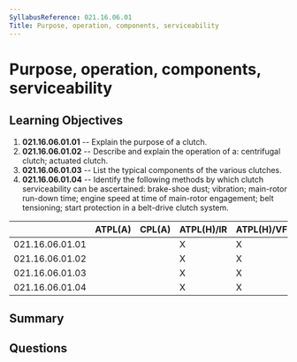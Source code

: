 ```yaml
---
SyllabusReference: 021.16.06.01
Title: Purpose, operation, components, serviceability
---
```


# Purpose, operation, components, serviceability

## Learning Objectives

1. **021.16.06.01.01** -- Explain the purpose of a clutch.
2. **021.16.06.01.02** -- Describe and explain the operation of a: centrifugal
   clutch; actuated clutch.
3. **021.16.06.01.03** -- List the typical components of the various clutches.
4. **021.16.06.01.04** -- Identify the following methods by which clutch
   serviceability can be ascertained: brake-shoe dust; vibration; main-rotor
   run-down time; engine speed at time of main-rotor engagement; belt
   tensioning; start protection in a belt-drive clutch system.

|                 | ATPL(A) | CPL(A) | ATPL(H)/IR | ATPL(H)/VFR | CPL(H) | IR  | CBIR(A) |
| --------------- | ------- | ------ | ---------- | ----------- | ------ | --- | ------- |
| 021.16.06.01.01 |         |        | X          | X           | X      |     |         |
| 021.16.06.01.02 |         |        | X          | X           | X      |     |         |
| 021.16.06.01.03 |         |        | X          | X           | X      |     |         |
| 021.16.06.01.04 |         |        | X          | X           | X      |     |         |

## Summary

## Questions
